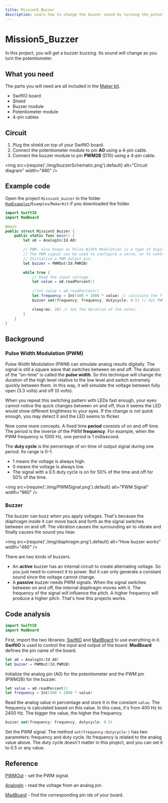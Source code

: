 ```yaml
---
title: Mission5_Buzzer
description: Learn how to change the buzzer sound by turning the potentiometer. You will program your board in Swift to realize it.
---
```


# Mission5_Buzzer

In this project, you will get a buzzer buzzing. Its sound will change as you turn the potentiometer.

## What you need

The parts you will need are all included in the [Maker kit](../../overview/hardware/maker-kit).

- SwiftIO board
- Shield
- Buzzer module
- Potentiometer module
- 4-pin cables


## Circuit

1. Plug the shield on top of your SwiftIO board.
2. Connect the potentiometer module to pin **A0** using a 4-pin cable.
3. Connect the buzzer module to pin **PWM2B** (D10) using a 4-pin cable.

<img
  src={require('./img/buzzerSchematic.png').default}
  alt="Circuit diagram" width="480"
/>


## Example code

Open the project `Mission5_buzzer` in the folder [`MadExamples`](https://github.com/madmachineio/MadExamples)/`Examples`/`MakerKit` if you downloaded the folder.

```swift title="Mission5_buzzer.swift" showLineNumbers
import SwiftIO
import MadBoard

@main
public struct Mission5_Buzzer {
    public static func main() {
        let a0 = AnalogIn(Id.A0)

        // PWM, also known as Pulse Width Modulation is a type of digital signal.
        // The PWM signal can be used to configure a servo, or to control the dimming of a LED light.
        // Initialize a PWM output pin.
        let buzzer = PWMOut(Id.PWM2B)

        while true {
            // Read the input voltage.
            let value = a0.readPercent()
            
            //let value = a0.readPercent()
            let frequency = Int(400 + 2000 * value) // calculate the float value into Int type to serve as frequency.
            buzzer.set(frequency: frequency, dutycycle: 0.5) // Set PWM parameters.

            sleep(ms: 20) // Set the duration of the notes.
        }
    }
}
```


<div className='row row--no-gutters'>
  <ReactPlayer
    url='https://youtu.be/gTjJ8oOm8Js'
    controls={true}
  />
</div>


## Background

### Pulse Width Modulation (PWM)

Pulse Width Modulation (PWM) can simulate analog results digitally. The signal is still a square wave that switches between on and off. The duration of the "on-time" is called the **pulse width**. So this technique will change the duration of the high level relative to the low level and switch extremely quickly between them. In this way, it will simulate the voltage between fully open (3.3 volts) and off (0 volts).  

When you repeat this switching pattern with LEDs fast enough, your eyes cannot notice the quick changes between on and off, thus it seems the LED would show different brightness to your eyes. If the change is not quick enough, you may detect it and the LED seems to flicker.

Now come more concepts. A fixed time **period** consists of on and off time. The period is the inverse of the PWM **frequency**. For example, when the PWM frequency is 1000 Hz, one period is 1 millisecond.

The **duty cycle** is the percentage of on-time of output signal during one period. Its range is 0-1. 
* 1 means the voltage is always high. 
* 0 means the voltage is always low. 
* The signal with a 0.5 duty cycle is on for 50% of the time and off for 50% of the time.


<img
  src={require('./img/PWMSignal.png').default}
  alt="PWM Signal" width="960"
/>

### Buzzer

The buzzer can buzz when you apply voltages. That's because the diaphragm inside it can move back and forth as the signal switches between on and off. The vibration causes the surrounding air to vibrate and finally causes the sound you hear.

<img
  src={require('./img/diaphragm.png').default}
  alt="How buzzer works" width="480"
/>

There are two kinds of buzzers. 
- An **active** buzzer has an internal circuit to create alternating voltage. So you just need to connect it to power. But it can only generate a constant sound since the voltage cannot change.
- A **passive** buzzer needs PWM signals. When the signal switches between on and off, the internal diaphragm moves with it. The frequency of the signal will influence the pitch. A higher frequency will produce a higher pitch. That's how this projects works.


## Code analysis
```swift
import SwiftIO
import MadBoard
```
First, import the two libraries: [SwiftIO](https://madmachineio.github.io/SwiftIO/documentation/swiftio) and [MadBoard](https://github.com/madmachineio/MadBoards/blob/main/Sources/MadBoards/SwiftIOBoard.swift) to use everything in it. **SwiftIO** is used to control the input and output of the board. **MadBoard** defines the pin name of the board.


```swift
let a0 = AnalogIn(Id.A0)
let buzzer = PWMOut(Id.PWM2B)
```
Initialize the analog pin (A0) for the potentiometer and the PWM pin (PWM2B) for the buzzer.

```swift
let value = a0.readPercent()
let frequency = Int(400 + 2000 * value) 
```

Read the analog value in percentage and store it in the constant `value`. The frequency is calculated based on this value. In this case, it's from 400 Hz to 2400 Hz. The bigger the value, the higher the frequency.

```swift
buzzer.set(frequency: frequency, dutycycle: 0.5)
```

Set the PWM signal. The method `set(frequency:dutycycle:)` has two parameters: frequency and duty cycle. Its frequency is related to the analog value above. The duty cycle doesn't matter in this project, and you can set it to 0.5 or any value.


## Reference

[PWMOut](https://madmachineio.github.io/SwiftIO/documentation/swiftio/pwmout) - set the PWM signal.

[AnalogIn](https://madmachineio.github.io/SwiftIO/documentation/swiftio/analogin) - read the voltage from an analog pin.

[MadBoard](https://github.com/madmachineio/MadBoards) - find the corresponding pin ids of your board.
